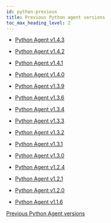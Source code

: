 ```yaml
---
id: python-previous
title: Previous Python agent versions
toc_max_heading_level: 2
---
```


-   [Python Agent v1.4.3](python-1_4_3)

-   [Python Agent v1.4.2](python-1_4_2)

-   [Python Agent v1.4.1](python-1_4_1)

-   [Python Agent v1.4.0](python-1_4_0)

-   [Python Agent v1.3.9](python-1_3_9)

-   [Python Agent v1.3.6](python-1_3_6)

-   [Python Agent v1.3.4](python-1_3_4)

-   [Python Agent v1.3.3](python-1_3_3)

-   [Python Agent v1.3.2](python-1_3_2)

-   [Python Agent v1.3.1](python-1_3_1)

-   [Python Agent v1.3.0](python-1_3_0)

-   [Python Agent v1.2.4](python-1_2_4)

-   [Python Agent v1.2.1](python-1_2_1)

-   [Python Agent v1.2.0](python-1_2_0)

-   [Python Agent v1.1.6](python-1_1_6)

[Previous Python Agent versions](https://pypi.org/project/whatap-python/1.4.8/#history)
